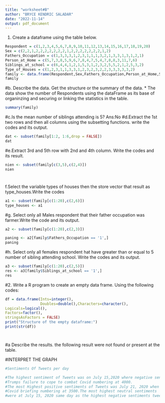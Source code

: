 ```yaml
---
title: "worksheet#B"
author: "BRYCE KENDRIC SALADAR"
date: "2022-11-14"
output: pdf_document
---
```



1. Create a dataframe using the table below.
```R
Respondent = c(1,2,3,4,5,6,7,8,9,10,11,12,13,14,15,16,17,18,19,20)
Sex = c(2,2,1,2,2,2,2,2,2,2,1,2,2,2,2,2,2,2,1,2)
Fathers_Occupation = c(1,3,3,3,1,2,3,1,1,1,3,2,1,3,3,1,3,1,2,1)
Person_at_Home = c(5,7,3,8,5,9,6,7,8,4,7,5,4,7,8,8,3,11,7,6)
Siblings_at_school = c(6,4,4,1,2,1,5,3,1,2,3,2,5,5,2,1,2,5,3,2)
Type_of_Houses = c(1,2,3,1,1,3,3,1,2,3,2,3,2,2,3,3,3,3,3,2)
family <- data.frame(Respondent,Sex,Fathers_Occupation,Person_at_Home,Siblings_at_school,Type_of_Houses)
family
```

#b. Describe the data. Get the structure or the summary of the data.
* The data show the number of Respondents using the dataFrame as its base of organinzing and securing or linking the statistics in the table.
```R
summary(family)
```
\hfill\break
#c.Is the mean number of siblings attending is 5?
Ans:No
\hfill\break
#d.Extract the 1st two rows and then all columns using the subsetting functions. write the codes and its output.
```R
dat <- subset(family[1:2, 1:6,drop = FALSE])
dat

```
\hfill\break
#e.Extract 3rd and 5th row with 2nd and 4th column. Write the codes and its result.
```R
nien <- subset(family[c(3,5),c(2,4)])
nien

```
\hfill\break
#
f.Select the variable types of houses then the store vector that result as type_houses.Write the codes 
```R
a1 <- subset(family[c(1:20),c(2,6)])
type_houses <- a1

```
\hfill\break
#g. Select only all Males respondent that their father occupation was farmer.Write the code and its output.
\hfill\break
```R
a2 <- subset(family[c(1:20),c(2,3)])

paning <- a2[family$Fathers_Occupation == '1',]
paning

```
\hfill\break
#h. Select only all females respondent hat have greater than or equal to 5 number of sibling attending school. Write the codes and its output.
```R
a3 <- subset(family[c(1:20),c(2,5)])
res <- a3[family$Siblings_at_school == '1',]
res

```
\hfill\break
#2. Write a R program to create an empty data frame. Using the following codes:
```R
df = data.frame(Ints=integer(),
                Doubles=double(),Characters=character(),
Logicals=logical(),
Factors=factor(),
stringsAsFactors = FALSE)
print("Structure of the empty dataframe:")
print(str(df))




```
\hfill\break

#a Describe the results.
the following result were not found or present at the table.


\hfill\break

#INTERPRET THE GRAPH
```R
#Sentiments Of Tweets per day

#The highest sentiment of Tweets was on July 15,2020 where negative sentiments are on high due to 
#Trumps failure to cope to combat Covid numbering at 4000.
#The most Highest positive sentiments of Tweets was July 21, 2020 when Trump finally held a press conference for the 
#Covid briefing numbering at 3500.The most highest neutral sentiments 
#were at July 15, 2020 same day as the highest negative sentiments tweets numbering below 3000.

```










































